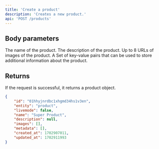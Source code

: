 ```yaml
---
title: 'Create a product'
description: 'Creates a new product.'
api: 'POST /products'
---
```


## Body parameters

<ParamField body="name" type="string" required>
The name of the product.
</ParamField>

<ParamField body="description" type="string">
The description of the product.
</ParamField>

<ParamField body="images" type="array of strings">
Up to 8 URLs of images of the product.
</ParamField>

<ParamField body="metadata" type="key-value array">
A Set of key-value pairs that can be used to store additional information about the product.
</ParamField>

## Returns

If the request is successful, it returns a product object.

<ResponseExample>

```json Response
{
    "id": "01hhyjnrdbc1xhgmd34hs1v3en",
    "entity": "product",
    "livemode": false,
    "name": "Super Product",
    "description": null,
    "images": [],
    "metadata": [],
    "created_at": 1702907011,
    "updated_at": 1702911993
}
```
</ResponseExample>